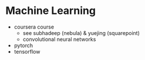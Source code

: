 # Machine Learning {#ml}

- coursera course
  - see subhadeep (nebula) & yuejing (squarepoint)
  - convolutional neural networks
  
- pytorch
- tensorflow
